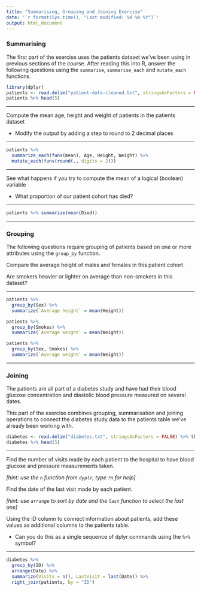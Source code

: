 ```yaml
---
title: "Summarising, Grouping and Joining Exercise"
date: '`r format(Sys.time(), "Last modified: %d %b %Y")`'
output: html_document
---
```


### Summarising

The first part of the exercise uses the patients dataset we've been using in previous sections of the course. After reading this into R, answer the following questions using the `summarise`, `summarise_each` and `mutate_each` functions.

```r
library(dplyr)
patients <- read.delim("patient-data-cleaned.txt", stringsAsFactors = FALSE) %>% tbl_df
patients %>% head(5)
```

******

Compute the mean age, height and weight of patients in the patients dataset

- Modify the output by adding a step to round to 2 decimal places

******

```r
patients %>%
  summarize_each(funs(mean), Age, Height, Weight) %>%
  mutate_each(funs(round(., digits = 2)))
```

******

See what happens if you try to compute the mean of a logical (boolean) variable

- What proportion of our patient cohort has died?

******

```r
patients %>% summarize(mean(Died))
```

******

### Grouping

The following questions require grouping of patients based on one or more attributes using the `group_by` function.

Compare the average height of males and females in this patient cohort.

Are smokers heavier or lighter on average than non-smokers in this dataset?

******

```r
patients %>%
  group_by(Sex) %>%
  summarize(`Average height` = mean(Height))

patients %>%
  group_by(Smokes) %>%
  summarize(`Average weight` = mean(Weight))

patients %>%
  group_by(Sex, Smokes) %>%
  summarize(`Average weight` = mean(Weight))
```

******

### Joining

The patients are all part of a diabetes study and have had their blood glucose concentration and diastolic blood pressure measured on several dates.

This part of the exercise combines grouping, summarisation and joining operations to connect the diabetes study data to the patients table we've already been working with.

```r
diabetes <- read.delim("diabetes.txt", stringsAsFactors = FALSE) %>% tbl_df
diabetes %>% head(5)
```

******

Find the number of visits made by each patient to the hospital to have blood glucose and pressure measurements taken.

*[hint: use the `n` function from `dyplr`, type `?n` for help]*

Find the date of the last visit made by each patient.

*[hint: use `arrange` to sort by date and the `last` function to select the last one]*

Using the ID column to connect information about patients, add these values as additional columns to the patients table.

- Can you do this as a single sequence of dplyr commands using the `%>%` symbol?

******

```r
diabetes %>%
  group_by(ID) %>%
  arrange(Date) %>%
  summarize(Visits = n(), LastVisit = last(Date)) %>%
  right_join(patients, by = "ID")
```
